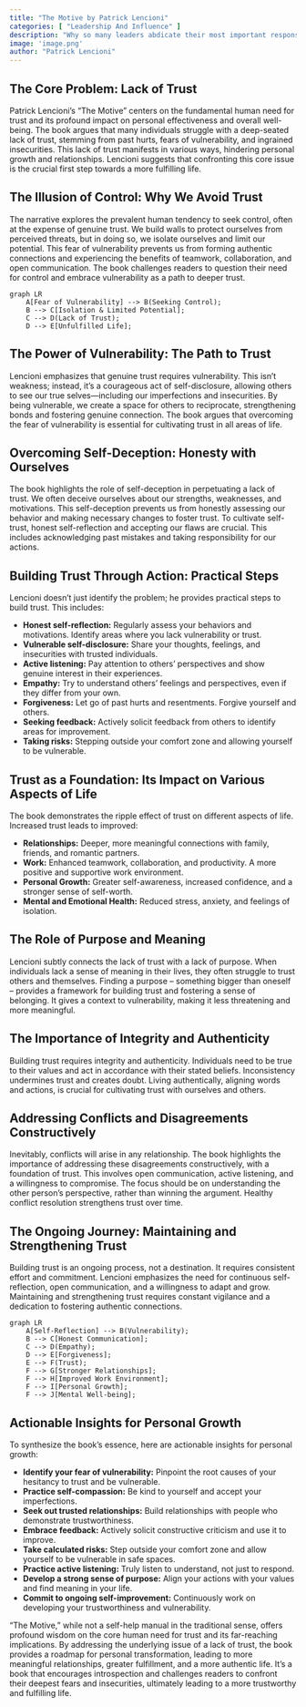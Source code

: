 ```yaml
---
title: "The Motive by Patrick Lencioni"
categories: [ "Leadership And Influence" ]
description: "Why so many leaders abdicate their most important responsibilities"
image: 'image.png'
author: "Patrick Lencioni"
---
```

## The Core Problem: Lack of Trust

Patrick Lencioni's "The Motive" centers on the fundamental human need for trust and its profound impact on personal effectiveness and overall well-being. The book argues that many individuals struggle with a deep-seated lack of trust, stemming from past hurts, fears of vulnerability, and ingrained insecurities.  This lack of trust manifests in various ways, hindering personal growth and relationships. Lencioni suggests that confronting this core issue is the crucial first step towards a more fulfilling life.


## The Illusion of Control: Why We Avoid Trust

The narrative explores the prevalent human tendency to seek control, often at the expense of genuine trust.  We build walls to protect ourselves from perceived threats, but in doing so, we isolate ourselves and limit our potential.  This fear of vulnerability prevents us from forming authentic connections and experiencing the benefits of teamwork, collaboration, and open communication.  The book challenges readers to question their need for control and embrace vulnerability as a path to deeper trust.

```mermaid
graph LR
    A[Fear of Vulnerability] --> B(Seeking Control);
    B --> C[Isolation & Limited Potential];
    C --> D(Lack of Trust);
    D --> E[Unfulfilled Life];
```


## The Power of Vulnerability: The Path to Trust

Lencioni emphasizes that genuine trust requires vulnerability. This isn't weakness; instead, it's a courageous act of self-disclosure, allowing others to see our true selves—including our imperfections and insecurities.   By being vulnerable, we create a space for others to reciprocate, strengthening bonds and fostering genuine connection.  The book argues that overcoming the fear of vulnerability is essential for cultivating trust in all areas of life.


##  Overcoming Self-Deception: Honesty with Ourselves

The book highlights the role of self-deception in perpetuating a lack of trust. We often deceive ourselves about our strengths, weaknesses, and motivations.  This self-deception prevents us from honestly assessing our behavior and making necessary changes to foster trust. To cultivate self-trust, honest self-reflection and accepting our flaws are crucial. This includes acknowledging past mistakes and taking responsibility for our actions.


## Building Trust Through Action: Practical Steps

Lencioni doesn't just identify the problem; he provides practical steps to build trust.  This includes:

*   **Honest self-reflection:** Regularly assess your behaviors and motivations. Identify areas where you lack vulnerability or trust.
*   **Vulnerable self-disclosure:** Share your thoughts, feelings, and insecurities with trusted individuals.
*   **Active listening:** Pay attention to others' perspectives and show genuine interest in their experiences.
*   **Empathy:** Try to understand others' feelings and perspectives, even if they differ from your own.
*   **Forgiveness:** Let go of past hurts and resentments. Forgive yourself and others.
*   **Seeking feedback:** Actively solicit feedback from others to identify areas for improvement.
*   **Taking risks:** Stepping outside your comfort zone and allowing yourself to be vulnerable.


##  Trust as a Foundation: Its Impact on Various Aspects of Life

The book demonstrates the ripple effect of trust on different aspects of life. Increased trust leads to improved:

*   **Relationships:**  Deeper, more meaningful connections with family, friends, and romantic partners.
*   **Work:**  Enhanced teamwork, collaboration, and productivity. A more positive and supportive work environment.
*   **Personal Growth:** Greater self-awareness, increased confidence, and a stronger sense of self-worth.
*   **Mental and Emotional Health:** Reduced stress, anxiety, and feelings of isolation.


##  The Role of Purpose and Meaning

Lencioni subtly connects the lack of trust with a lack of purpose.  When individuals lack a sense of meaning in their lives, they often struggle to trust others and themselves.  Finding a purpose – something bigger than oneself – provides a framework for building trust and fostering a sense of belonging.  It gives a context to vulnerability, making it less threatening and more meaningful.


##  The Importance of Integrity and Authenticity

Building trust requires integrity and authenticity.  Individuals need to be true to their values and act in accordance with their stated beliefs.  Inconsistency undermines trust and creates doubt.  Living authentically, aligning words and actions, is crucial for cultivating trust with ourselves and others.


##  Addressing Conflicts and Disagreements Constructively

Inevitably, conflicts will arise in any relationship.  The book highlights the importance of addressing these disagreements constructively, with a foundation of trust.  This involves open communication, active listening, and a willingness to compromise.  The focus should be on understanding the other person's perspective, rather than winning the argument.  Healthy conflict resolution strengthens trust over time.


##  The Ongoing Journey: Maintaining and Strengthening Trust

Building trust is an ongoing process, not a destination.  It requires consistent effort and commitment.  Lencioni emphasizes the need for continuous self-reflection, open communication, and a willingness to adapt and grow.  Maintaining and strengthening trust requires constant vigilance and a dedication to fostering authentic connections.


```mermaid
graph LR
    A[Self-Reflection] --> B(Vulnerability);
    B --> C[Honest Communication];
    C --> D(Empathy);
    D --> E[Forgiveness];
    E --> F(Trust);
    F --> G[Stronger Relationships];
    F --> H[Improved Work Environment];
    F --> I[Personal Growth];
    F --> J[Mental Well-being];
```


##  Actionable Insights for Personal Growth

To synthesize the book's essence, here are actionable insights for personal growth:

*   **Identify your fear of vulnerability:**  Pinpoint the root causes of your hesitancy to trust and be vulnerable.
*   **Practice self-compassion:** Be kind to yourself and accept your imperfections.
*   **Seek out trusted relationships:** Build relationships with people who demonstrate trustworthiness.
*   **Embrace feedback:** Actively solicit constructive criticism and use it to improve.
*   **Take calculated risks:** Step outside your comfort zone and allow yourself to be vulnerable in safe spaces.
*   **Practice active listening:**  Truly listen to understand, not just to respond.
*   **Develop a strong sense of purpose:**  Align your actions with your values and find meaning in your life.
*   **Commit to ongoing self-improvement:** Continuously work on developing your trustworthiness and vulnerability.


"The Motive," while not a self-help manual in the traditional sense, offers profound wisdom on the core human need for trust and its far-reaching implications.  By addressing the underlying issue of a lack of trust, the book provides a roadmap for personal transformation, leading to more meaningful relationships, greater fulfillment, and a more authentic life.  It’s a book that encourages introspection and challenges readers to confront their deepest fears and insecurities, ultimately leading to a more trustworthy and fulfilling life.

